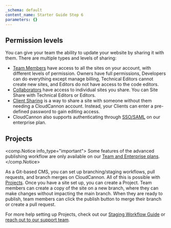 ```yaml
---
_schema: default
content_name: Starter Guide Step 6
parameters: {}
---
```

## Permission levels

You can give your team the ability to update your website by sharing it with them. There are multiple types and levels of sharing:

* [Team Members](/documentation/articles/managing-your-team-members/) have access to all the sites on your account, with different levels of permission. Owners have full permissions, Developers can do everything except manage billing, Technical Editors cannot create new sites, and Editors do not have access to the code editors.
* [Collaborators](/documentation/articles/share-a-site-with-site-sharing/) have access to individual sites you share. You can Site Share with Technical Editors or Editors.
* [Client Sharing](/documentation/articles/share-a-site-with-client-sharing/) is a way to share a site with someone without them needing a CloudCannon account. Instead, your Clients can enter a pre-defined password to gain editing access.
* CloudCannon also supports authenticating through [SSO/SAML](/documentation/articles/using-sso-to-create-team-accounts/) on our enterprise plan.

## Projects

<comp.Notice info_type="important">
  Some features of the advanced publishing workflow are only available on our [Team and Enterprise plans](/pricing/).
</comp.Notice>

As a Git-based CMS, you can set up branching/staging workflows, pull requests, and branch merges on CloudCannon. All of this is possible with [Projects](/documentation/articles/create-a-project/). Once you have a site set up, you can create a Project. Team members can create a copy of the site on a new branch, where they can make changes without impacting the main branch. When they are ready to publish, team members can click the publish button to merge their branch or create a pull request.

For more help setting up Projects, check out our <a rel="noopener noreferrer" href="https://cloudcannon.com/documentation/guides/staging-workflow-guide/creating-a-project/">Staging Workflow Guide</a> or <a rel="noopener noreferrer" href="https://cloudcannon.com/documentation/support/">reach out to our support team</a>.